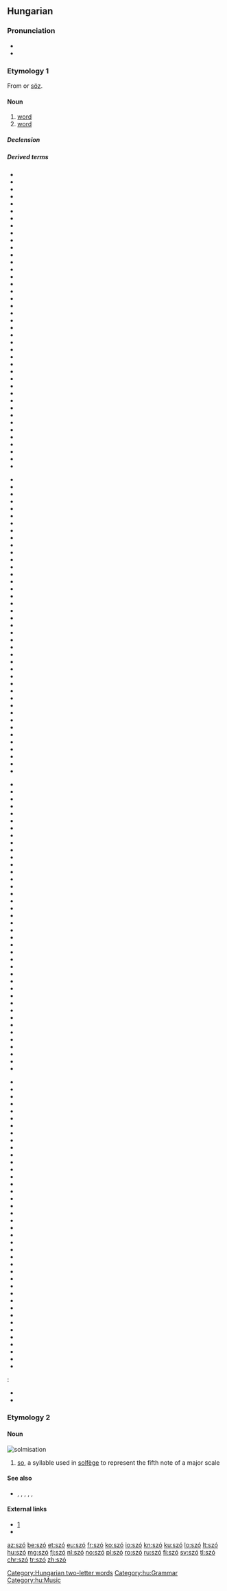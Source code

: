 {{also|sző}}
==Hungarian==

===Pronunciation===
* {{hu-IPA}}
* {{audio|Hu-szó.ogg|Audio|lang=hu}}

===Etymology 1===
From {{etyl|fiu-ugr-pro|hu}} {{m|fiu-ugr-pro|*sawɜ}} or {{etyl|otk|hu}} [[söz]].

====Noun====
{{hu-noun|pl=szavak}}

# [[word]] {{gloss|smallest unit of language which has a particular meaning}}
# [[word]] {{gloss|promise; oath or guarantee}}
#: {{ux|hu|Soha nem szegi meg a '''szavát'''.|He/she never breaks his/her word.|inline=1}}

=====Declension=====
{{hu-infl-nom|szava|o|-|stem2=szó}}{{hu-pos-atok|szav||ai}}

=====Derived terms=====
{{der-top4}}
* {{l|hu|becsületszó}}
* {{l|hu|betűszó}}
* {{l|hu|címszó}}
* {{l|hu|divatszó}}
* {{l|hu|elöljárószó}}
* {{l|hu|előszó}}
* {{l|hu|harangszó}}
* {{l|hu|határozószó}}
* {{l|hu|hegedűszó}}
* {{l|hu|ikerszó}}
* {{l|hu|indulatszó}}
* {{l|hu|jelszó}}
* {{l|hu|jövevényszó}}
* {{l|hu|kölcsönszó}}
* {{l|hu|kötőszó}}
* {{l|hu|kulcsszó}}
* {{l|hu|módosítószó}}
* {{l|hu|mondatszó}}
* {{l|hu|mozaikszó}}
* {{l|hu|muzsikaszó}}
* {{l|hu|orgonaszó}}
* {{l|hu|segédszó}}
* {{l|hu|simulószó}}
* {{l|hu|szóaktiválás}}
* {{l|hu|szóalak}}
* {{l|hu|szóalakzat}}
* {{l|hu|szóalkotás}}
* {{l|hu|szóállomány}}
* {{l|hu|szóanyag}}
* {{l|hu|szóáradat}}
* {{l|hu|szóasszociáció}}
* {{l|hu|szóbeli}}
* {{l|hu|szóbeszéd}}
* {{l|hu|szóbokor}}
* {{l|hu|szóbőség}}
* {{l|hu|szócikk}}
* {{l|hu|szócsalád}}
* {{l|hu|szócsata}}
* {{l|hu|szócsavarás}}
* {{l|hu|szócséplés}}
* {{l|hu|szócsoport}}
{{der-mid4}}
* {{l|hu|szócső}}
* {{l|hu|szódíj}}
* {{l|hu|szóegyenlet}}
* {{l|hu|szóegység}}
* {{l|hu|szóelem}}
* {{l|hu|szóelemzés}}
* {{l|hu|szóelemző}}
* {{l|hu|szóellenőrzés}}
* {{l|hu|szóellenőrző}}
* {{l|hu|szóelőfordulás}}
* {{l|hu|szóelvonás}}
* {{l|hu|szófaj}}
* {{l|hu|szófecsérlés}}
* {{l|hu|szófejtés}}
* {{l|hu|szófejtő}}
* {{l|hu|szófelismerés}}
* {{l|hu|szóficam}}
* {{l|hu|szófogadás}}
* {{l|hu|szófogadatlan}}
* {{l|hu|szófogadó}}
* {{l|hu|szófordulat}}
* {{l|hu|szófosás}}
* {{l|hu|szófoszlány}}
* {{l|hu|szóföldrajz}}
* {{l|hu|szófukar}}
* {{l|hu|szófűzés}}
* {{l|hu|szógyök}}
* {{l|hu|szógyökér}}
* {{l|hu|szógyűjtemény}}
* {{l|hu|szóhagyomány}}
* {{l|hu|szóhalmaz}}
* {{l|hu|szóhalmozás}}
* {{l|hu|szóhangsúly}}
* {{l|hu|szóhangulat}}
* {{l|hu|szóhangzás}}
* {{l|hu|szóharc}}
* {{l|hu|szóhasadás}}
* {{l|hu|szóhasználat}}
* {{l|hu|szóhatár}}
* {{l|hu|szóírás}}
* {{l|hu|szóismétlés}}
{{der-mid4}}
* {{l|hu|szójárás}}
* {{l|hu|szójáték}}
* {{l|hu|szójegyzék}}
* {{l|hu|szójelentés}}
* {{l|hu|szókapcsolat}}
* {{l|hu|szókép}}
* {{l|hu|szóképzés}}
* {{l|hu|szóképző}}
* {{l|hu|szókeresés}}
* {{l|hu|szókészlet}}
* {{l|hu|szókezdő}}
* {{l|hu|szókimondás}}
* {{l|hu|szókimondó}}
* {{l|hu|szókincs}}
* {{l|hu|szókölcsönzés}}
* {{l|hu|szóköz}}
* {{l|hu|szól}}
* {{l|hu|szómágia}}
* {{l|hu|szómagyarázat}}
* {{l|hu|szómegvonás}}
* {{l|hu|szómondat}}
* {{l|hu|szómutató}}
* {{l|hu|szónok}}
* {{l|hu|szóosztály}}
* {{l|hu|szóösszerántás}}
* {{l|hu|szóösszetétel}}
* {{l|hu|szóösszevonás}}
* {{l|hu|szóözön}}
* {{l|hu|szópár}}
* {{l|hu|szópárbaj}}
* {{l|hu|szóragozás}}
* {{l|hu|szórejtvény}}
* {{l|hu|szórekord}}
* {{l|hu|szórend}}
* {{l|hu|szórész}}
* {{l|hu|szórövidítés}}
* {{l|hu|szórövidülés}}
* {{l|hu|szósor}}
* {{l|hu|szószaporítás}}
* {{l|hu|szószátyár}}
{{der-mid4}}
* {{l|hu|szószedet}}
* {{l|hu|szószegés}}
* {{l|hu|szószegő}}
* {{l|hu|szószék}}
* {{l|hu|szószemantika}}
* {{l|hu|szószerkezet}}
* {{l|hu|szószóló}}
* {{l|hu|szótag}}
* {{l|hu|szótan}}
* {{l|hu|szótanítás}}
* {{l|hu|szótanulás}}
* {{l|hu|szótár}}
* {{l|hu|szóteremtés}}
* {{l|hu|szótévesztés}}
* {{l|hu|szótlan}}
* {{l|hu|szótő}}
* {{l|hu|szótöbbség}}
* {{l|hu|szótöredék}}
* {{l|hu|szótörténet}}
* {{l|hu|szóválasztás}}
* {{l|hu|szóváltás}}
* {{l|hu|szóváltozat}}
* {{l|hu|szóvédjegy}}
* {{l|hu|szóvég}}
* {{l|hu|szóvegyülés}}
* {{l|hu|szóvicc}}
* {{l|hu|szóvirág}}
* {{l|hu|szóvivő}}
* {{l|hu|tagadószó}}
* {{l|hu|tájszó}}
* {{l|hu|tiltószó}}
* {{l|hu|utószó}}
* {{l|hu|varázsszó}}
* {{l|hu|végszó}}
* {{l|hu|vezényszó}}
* {{l|hu|vezérszó}}
* {{l|hu|viszonyszó}}
* {{l|hu|zárszó}}
* {{l|hu|zeneszó}}
* {{l|hu|zongoraszó}}
{{der-bottom}}
{{qualifier|Expressions}}:
* {{l|hu|száz szónak is egy a vége}}
* {{l|hu|szóra sem érdemes}}

===Etymology 2===
{{rfe|lang=hu}}

====Noun====
[[Image:Szolmizáció.JPG|thumb|solmisation]]
{{hu-noun|k}}

# [[so]], a syllable used in [[solfège]] to represent the fifth note of a major scale

====See also====
* {{l|hu|dó}}, {{l|hu|ré}}, {{l|hu|mi}}, {{l|hu|fá}}, {{l|hu|lá}}, {{l|hu|ti}}

====External links====
* [http://cotcot.hu/miez/cikk/1579]
* {{R:Bizonfy HE 1886|aop=404}}

[[Category:Hungarian two-letter words]]
[[Category:hu:Grammar]]
[[Category:hu:Music]]

[[az:szó]]
[[be:szó]]
[[et:szó]]
[[eu:szó]]
[[fr:szó]]
[[ko:szó]]
[[io:szó]]
[[kn:szó]]
[[ku:szó]]
[[lo:szó]]
[[lt:szó]]
[[hu:szó]]
[[mg:szó]]
[[fj:szó]]
[[nl:szó]]
[[no:szó]]
[[pl:szó]]
[[ro:szó]]
[[ru:szó]]
[[fi:szó]]
[[sv:szó]]
[[tl:szó]]
[[chr:szó]]
[[tr:szó]]
[[zh:szó]]